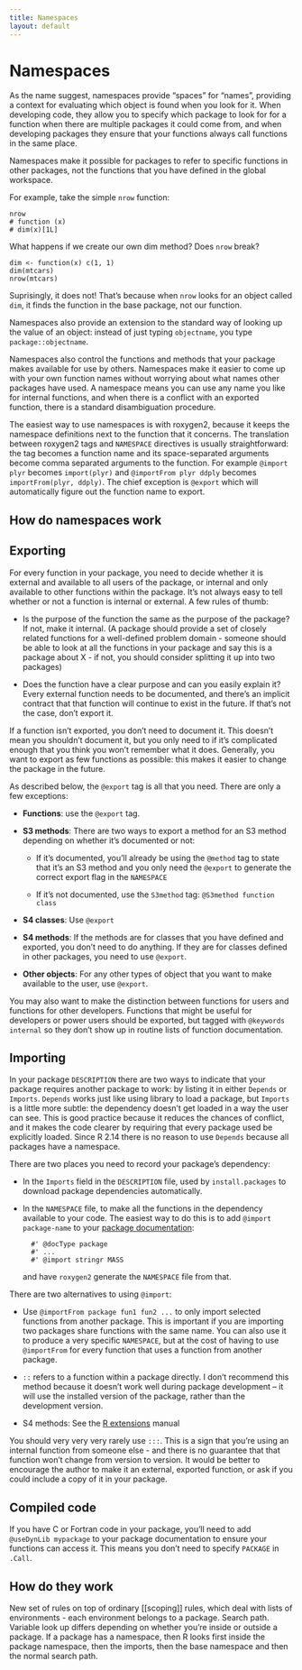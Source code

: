 ```yaml
---
title: Namespaces
layout: default
---
```


# Namespaces

As the name suggest, namespaces provide "spaces" for "names", providing a context for evaluating which object is found when you look for it.  When developing code, they allow you to specify which package to look for for a function when there are multiple packages it could come from, and when developing packages they ensure that your functions always call functions in the same place.

Namespaces make it possible for packages to refer to specific functions in other packages, not the functions that you have defined in the global workspace.

For example, take the simple `nrow` function:

    nrow
    # function (x) 
    # dim(x)[1L]

What happens if we create our own dim method? Does `nrow` break?

    dim <- function(x) c(1, 1)
    dim(mtcars)
    nrow(mtcars)

Suprisingly, it does not! That's because when `nrow` looks for an object called `dim`, it finds the function in the base package, not our function.

Namespaces also provide an extension to the standard way of looking up the value of an object: instead of just typing `objectname`, you type `package::objectname`.  

Namespaces also control the functions and methods that your package makes available for use by others. Namespaces make it easier to come up with your own function names without worrying about what names other packages have used. A namespace means you can use any name you like for internal functions, and when there is a conflict with an exported function, there is a standard disambiguation procedure.

The easiest way to use namespaces is with roxygen2, because it keeps the namespace definitions next to the function that it concerns. The translation between roxygen2 tags and `NAMESPACE` directives is usually straightforward: the tag becomes a function name and its space-separated arguments become comma separated arguments to the function.  For example `@import plyr` becomes `import(plyr)` and `@importFrom plyr ddply` becomes `importFrom(plyr, ddply)`.  The chief exception is `@export` which will automatically figure out the function name to export. 

## How do namespaces work

## Exporting 

For every function in your package, you need to decide whether it is external and available to all users of the package, or internal and only available to other functions within the package. It's not always easy to tell whether or not a function is internal or external. A few rules of thumb:

* Is the purpose of the function the same as the purpose of the package? If
  not, make it internal. (A package should provide a set of closely related
  functions for a well-defined problem domain - someone should be able to look
  at all the functions in your package and say this is a package about X - if
  not, you should consider splitting it up into two packages)

* Does the function have a clear purpose and can you easily explain it? Every
  external function needs to be documented, and there's an implicit contract
  that that function will continue to exist in the future. If that's not the
  case, don't export it.

If a function isn't exported, you don't need to document it. This doesn't mean you shouldn't document it, but you only need to if it's complicated enough that you think you won't remember what it does. Generally, you want to export as few functions as possible: this makes it easier to change the package in the future.  

As described below, the `@export` tag is all that you need.  There are only a few exceptions:

* __Functions__: use the `@export` tag.

* __S3 methods__: There are two ways to export a method for an S3 method depending on whether it's documented or not:

    * If it's documented, you'll already be using the `@method` tag to state that it's an S3 method and you only need the `@export` to generate the correct export flag in the `NAMESPACE`

    * If it's not documented, use the `S3method` tag: `@S3method function class`

* __S4 classes__: Use `@export`

* __S4 methods__: If the methods are for classes that you have defined and exported, you don't need to do anything. If they are for classes defined in other packages, you need to use `@export`.

* __Other objects__: For any other types of object that you want to make available to the user, use `@export`.

You may also want to make the distinction between functions for users and functions for other developers.  Functions that might be useful for developers or power users should be exported, but tagged with `@keywords internal` so they don't show up in routine lists of function documentation.

## Importing 

In your package `DESCRIPTION` there are two ways to indicate that your package requires another package to work: by listing it in either `Depends` or `Imports`. `Depends` works just like using library to load a package, but `Imports` is a little more subtle: the dependency doesn't get loaded in a way the user can see. This is good practice because it reduces the chances of conflict, and it makes the code clearer by requiring that every package used be explicitly loaded.  Since R 2.14 there is no reason to use `Depends` because all packages have a namespace.

There are two places you need to record your package's dependency:

* In the `Imports` field in the `DESCRIPTION` file, used by
 `install.packages` to download package dependencies automatically.

* In the `NAMESPACE` file, to make all the functions in the dependency
  available to your code. The easiest way to do this is to add `@import
  package-name` to your [package documentation](Documenting-packages.html):

        #' @docType package
        #' ...
        #' @import stringr MASS

  and have `roxygen2` generate the `NAMESPACE` file from that.

There are two alternatives to using `@import`:

* Use `@importFrom package fun1 fun2 ...` to only import selected functions
  from another package. This is important if you are importing two packages
  share functions with the same name. You can also use it to produce a very
  specific `NAMESPACE`, but at the cost of having to use `@importFrom` for
  every function that uses a function from another package.

* `::` refers to a function within a package directly. I don't recommend this
  method because it doesn't work well during package development -- it will
  use the installed version of the package, rather than the development
  version.



* S4 methods: See the [R extensions][S4] manual

You should very very very rarely use `:::`. This is a sign that you're using an internal function from someone else - and there is no guarantee that that function won't change from version to version. It would be better to encourage the author to make it an external, exported function, or ask if you could include a copy of it in your package.

## Compiled code

If you have C or Fortran code in your package, you'll need to add `@useDynLib mypackage` to your package documentation to ensure your functions can access it. This means you don't need to specify `PACKAGE` in `.Call`.

## How do they work

New set of rules on top of ordinary [[scoping]] rules, which deal with lists of environments - each environment belongs to a package. Search path. Variable look up differs depending on whether you're inside or outside a package. If a package has a namespace, then R looks first inside the package namespace, then the imports, then the base namespace and then the normal search path.


[S4]: http://cran.r-project.org/doc/manuals/R-exts.html#Name-spaces-with-S4-classes-and-methods
